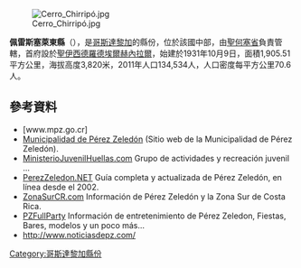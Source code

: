 [[Image:Cerro_Chirripó.jpg|right]]

'''佩雷斯塞萊東縣'''（{{lang-es|Cantón de Pérez Zeledón}}），是[[哥斯達黎加|哥斯達黎加]]的縣份，位於該國中部，由[[聖何塞省_(哥斯達黎加)|聖何塞省]]負責管轄，首府設於[[聖伊西德羅德埃爾赫內拉爾區|聖伊西德羅德埃爾赫內拉爾]]，始建於1931年10月9日，面積1,905.51平方公里，海拔高度3,820米，2011年人口134,534人，人口密度每平方公里70.6人。

{{Coord|9|20|28|N|83|44|26|W|display=title}}

==參考資料==
* [www.mpz.go.cr]
* [http://www.mpz.go.cr/ Municipalidad de Pérez Zeledón] {{Wayback|url=http://www.mpz.go.cr/ |date=20180317184200 }} (Sitio web de la Municipalidad de Pérez Zeledón).
* [https://web.archive.org/web/20130815141044/http://ministeriojuvenilhuellas.com/ MinisterioJuvenilHuellas.com] Grupo de actividades y recreación juvenil ...
* [http://www.perezzeledon.net/ PerezZeledon.NET] {{Wayback|url=http://www.perezzeledon.net/ |date=20220419201351 }} Guía completa y actualizada de Pérez Zeledón, en línea desde el 2002.
* [https://web.archive.org/web/20150206051030/http://www.zonasurcr.com/ ZonaSurCR.com] Información de Pérez Zeledón y la Zona Sur de Costa Rica. 
* [https://web.archive.org/web/20150502061835/http://pzfullparty.com/ PZFullParty] Información de entretenimiento de Pérez Zeledon, Fiestas, Bares, modelos y un poco más... 
* http://www.noticiasdepz.com/ {{Wayback|url=http://www.noticiasdepz.com/ |date=20090926082223 }}
[[Category:哥斯達黎加縣份|Category:哥斯達黎加縣份]]